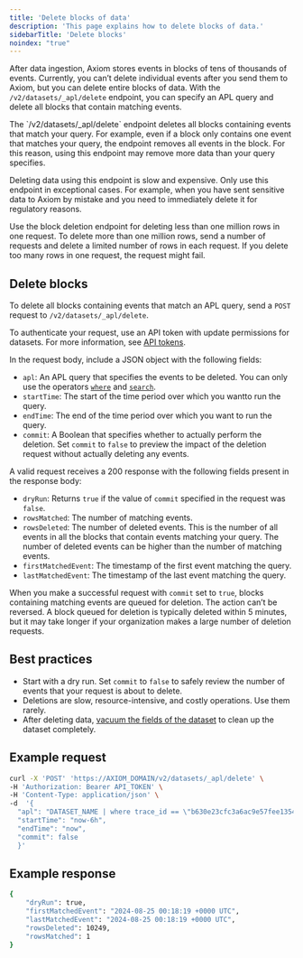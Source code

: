 ```yaml
---
title: 'Delete blocks of data'
description: 'This page explains how to delete blocks of data.'
sidebarTitle: 'Delete blocks'
noindex: "true"
---
```



After data ingestion, Axiom stores events in blocks of tens of thousands of events. Currently, you can’t delete individual events after you send them to Axiom, but you can delete entire blocks of data. With the `/v2/datasets/_apl/delete` endpoint, you can specify an APL query and delete all blocks that contain matching events.

<Warning>
The `/v2/datasets/_apl/delete` endpoint deletes all blocks containing events that match your query. For example, even if a block only contains one event that matches your query, the endpoint removes all events in the block. For this reason, using this endpoint may remove more data than your query specifies.

Deleting data using this endpoint is slow and expensive. Only use this endpoint in exceptional cases. For example, when you have sent sensitive data to Axiom by mistake and you need to immediately delete it for regulatory reasons.

Use the block deletion endpoint for deleting less than one million rows in one request. To delete more than one million rows, send a number of requests and delete a limited number of rows in each request. If you delete too many rows in one request, the request might fail.
</Warning>

## Delete blocks

To delete all blocks containing events that match an APL query, send a `POST` request to `/v2/datasets/_apl/delete`.

To authenticate your request, use an API token with update permissions for datasets. For more information, see [API tokens](/reference/tokens).

In the request body, include a JSON object with the following fields:

- `apl`: An APL query that specifies the events to be deleted. You can only use the operators [`where`](/apl/tabular-operators/where-operator) and [`search`](/apl/tabular-operators/search-operator).
- `startTime`: The start of the time period over which you wantto run the query.
- `endTime`: The end of the time period over which you want to run the query.
- `commit`: A Boolean that specifies whether to actually perform the deletion. Set `commit` to `false` to preview the impact of the deletion request without actually deleting any events.

A valid request receives a 200 response with the following fields present in the response body:

- `dryRun`: Returns `true` if the value of `commit` specified in the request was `false`.
- `rowsMatched`: The number of matching events.
- `rowsDeleted`: The number of deleted events. This is the number of all events in all the blocks that contain events matching your query. The number of deleted events can be higher than the number of matching events.
- `firstMatchedEvent`: The timestamp of the first event matching the query.
- `lastMatchedEvent`: The timestamp of the last event matching the query.

When you make a successful request with `commit` set to `true`, blocks containing matching events are queued for deletion. The action can’t be reversed. A block queued for deletion is typically deleted within 5 minutes, but it may take longer if your organization makes a large number of deletion requests.

## Best practices

- Start with a dry run. Set `commit` to `false` to safely review the number of events that your request is about to delete.
- Deletions are slow, resource-intensive, and costly operations. Use them rarely.
- After deleting data, [vacuum the fields of the dataset](/reference/datasets#vacuum-fields) to clean up the dataset completely.

## Example request

```bash
curl -X 'POST' 'https://AXIOM_DOMAIN/v2/datasets/_apl/delete' \
-H 'Authorization: Bearer API_TOKEN' \
-H 'Content-Type: application/json' \
-d  '{
  "apl": "DATASET_NAME | where trace_id == \"b630e23cfc3a6ac9e57fee13542b3e50\"",
  "startTime": "now-6h",
  "endTime": "now",
  "commit": false
  }'
```

<Info>
<ReplaceDomain />
<ReplaceDatasetToken />
</Info>

## Example response

```bash
{
    "dryRun": true,
    "firstMatchedEvent": "2024-08-25 00:18:19 +0000 UTC",
    "lastMatchedEvent": "2024-08-25 00:18:19 +0000 UTC",
    "rowsDeleted": 10249,
    "rowsMatched": 1
}
```